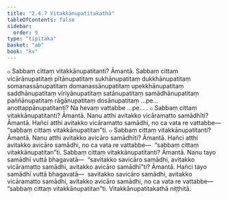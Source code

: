 ```yaml
---
title: "2.4.7 Vitakkānupatitakathā"
tableOfContents: false
sidebar:
  order: 9
type: "tipitaka"
basket: "ab"
book: "kv"
---
```



<DynamicBreadcrumb />

<Division number="562" book="kv" bookNo="32" page="303">

<Paragraph number="1903" book="kv">
๐ Sabbaṃ cittaṃ vitakkānupatitanti? Āmantā. Sabbaṃ cittaṃ vicārānupatitaṃ pītānupatitaṃ sukhānupatitaṃ dukkhānupatitaṃ somanassānupatitaṃ domanassānupatitaṃ upekkhānupatitaṃ saddhānupatitaṃ vīriyānupatitaṃ satānupatitaṃ samādhānupatitaṃ paññānupatitaṃ rāgānupatitaṃ dosānupatitaṃ …pe…  anottappānupatitanti? Na hevaṃ vattabbe …pe… .
</Paragraph>

<Paragraph number="1904" book="kv">
๐ Sabbaṃ cittaṃ vitakkānupatitanti? Āmantā. Nanu atthi avitakko vicāramatto samādhīti? Āmantā. Hañci atthi avitakko vicāramatto samādhi, no ca vata re vattabbe—  “sabbaṃ cittaṃ vitakkānupatitan”ti.
</Paragraph>

<Paragraph number="1905" book="kv">
๐ Sabbaṃ cittaṃ vitakkānupatitanti? Āmantā. Nanu atthi avitakko avicāro samādhīti? Āmantā. Hañci atthi avitakko avicāro samādhi, no ca vata re vattabbe—  “sabbaṃ cittaṃ vitakkānupatitan”ti. Sabbaṃ cittaṃ vitakkānupatitanti? Āmantā. Nanu tayo samādhī vuttā bhagavatā—  “savitakko savicāro samādhi, avitakko vicāramatto samādhi, avitakko avicāro samādhī”ti? Āmantā. Hañci tayo samādhī vuttā bhagavatā—  savitakko savicāro samādhi, avitakko vicāramatto samādhi, avitakko avicāro samādhi, no ca vata re vattabbe—  “sabbaṃ cittaṃ vitakkānupatitan”ti.

</Paragraph>
</Division>

<Paragraph number="1906" type="center" book="kv">
Vitakkānupatitakathā niṭṭhitā.
</Paragraph>